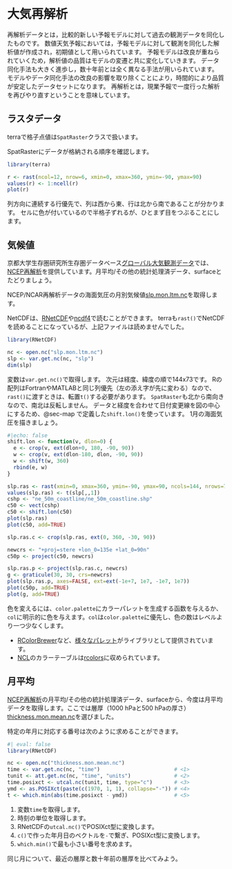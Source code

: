 # 大気再解析

再解析データとは，比較的新しい予報モデルに対して過去の観測データを同化したものです。 数値天気予報においては，予報モデルに対して観測を同化した解析値が作成され，初期値として用いられています。 予報モデルは改良が重ねられていくため，解析値の品質はモデルの変遷と共に変化していきます。 データ同化手法も大きく進歩し，数十年前とは全く異なる手法が用いられています。 モデルやデータ同化手法の改良の影響を取り除くことにより，時間的により品質が安定したデータセットになります。 再解析とは，現業予報で一度行った解析を再びやり直すということを意味しています。

## ラスタデータ

terraで格子点値は`SpatRaster`クラスで扱います。

SpatRasterにデータが格納される順序を確認します。
```r
library(terra)

r <- rast(ncol=12, nrow=6, xmin=0, xmax=360, ymin=-90, ymax=90)
values(r) <- 1:ncell(r)
plot(r)
```
列方向に連続する行優先で、列は西から東、行は北から南であることが分かります。
セルに色が付いているので半格子ずれるが、ひとまず目をつぶることにします。

## 気候値

京都大学生存圏研究所生存圏データベース[グローバル大気観測データ](http://database.rish.kyoto-u.ac.jp/arch/glob-atmos/)では、[NCEP再解析](http://database.rish.kyoto-u.ac.jp/arch/ncep/)を提供しています。月平均/その他の統計処理済データ、surfaceとたどりましょう。

NCEP/NCAR再解析データの海面気圧の月別気候値[slp.mon.ltm.nc](http://database.rish.kyoto-u.ac.jp/arch/ncep/data/ncep.reanalysis.derived/surface/slp.mon.ltm.nc)を取得します。

NetCDFは、[RNetCDF](https://cran.r-project.org/web/packages/RNetCDF/index.html)や[ncdf4](https://cran.r-project.org/web/packages/ncdf4/index.html)で読むことができます。
terraも`rast()`でNetCDFを読めることになっているが、上記ファイルは読めませんでした。

```r
library(RNetCDF)

nc <- open.nc("slp.mon.ltm.nc")
slp <- var.get.nc(nc, "slp")
dim(slp)
```

変数は`var.get.nc()`で取得します。
次元は経度、緯度の順で144x73です。
Rの配列はFortranやMATLABと同じ列優先（左の添え字が先に変わる）なので、`rast()`に渡すときは、転置`t()`する必要があります。
`SpatRaster`も北から南向きなので、南北は反転しません。
データと経度を合わせて日付変更線を図の中心にするため、@sec-map で定義した`shift.lon()`を使っています。
1月の海面気圧を描きましょう。

```r
#|echo: false
shift.lon <- function(v, dlon=0) {
  e <- crop(v, ext(dlon+0, 180, -90, 90))
  w <- crop(v, ext(dlon-180, dlon, -90, 90))
  w <- shift(w, 360)
  rbind(e, w)
}
```
```r
slp.ras <- rast(xmin=0, xmax=360, ymin=-90, ymax=90, ncols=144, nrows=73)
values(slp.ras) <- t(slp[,,1])
cshp <- "ne_50m_coastline/ne_50m_coastline.shp"
c50 <- vect(cshp)
c50 <- shift.lon(c50)
plot(slp.ras)
plot(c50, add=TRUE)
```

```r
slp.ras.c <- crop(slp.ras, ext(0, 360, -30, 90))

newcrs <- "+proj=stere +lon_0=135e +lat_0=90n"
c50p <- project(c50, newcrs)

slp.ras.p <- project(slp.ras.c, newcrs)
g <- graticule(30, 30, crs=newcrs)
plot(slp.ras.p, axes=FALSE, ext=ext(-1e+7, 1e7, -1e7, 1e7))
plot(c50p, add=TRUE)
plot(g, add=TRUE)
```
::: {.callout-tip title="カラーパレット"}
色を変えるには、`color.palette`にカラーパレットを生成する函数を与えるか、`col`に明示的に色を与えます。`col`は`color.palette`に優先し、色の数はレベルより一つ少なくします。

- [RColorBrewer](https://cran.r-project.org/web/packages/RColorBrewer/index.html)など、[様々なパレット](https://github.com/EmilHvitfeldt/r-color-palettes)がライブラリとして提供されています。
- [NCL](https://www.ncl.ucar.edu/)のカラーテーブルは[rcolors](https://cran.r-project.org/web/packages/rcolors/index.html)に収められています。

:::

## 月平均

[NCEP再解析](http://database.rish.kyoto-u.ac.jp/arch/ncep/)の月平均/その他の統計処理済データ、surfaceから、今度は月平均データを取得します。ここでは層厚（1000 hPaと500 hPaの厚さ）[thickness.mon.mean.nc](http://database.rish.kyoto-u.ac.jp/arch/ncep/data/ncep.reanalysis.derived/surface/thickness.mon.mean.nc)を選びました。

特定の年月に対応する番号は次のように求めることができます。

```r
#| eval: false
library(RNetCDF)

nc <- open.nc("thickness.mon.mean.nc")
time <- var.get.nc(nc, "time")                        # <1>
tunit <- att.get.nc(nc, "time", "units")              # <2>
time.posixct <- utcal.nc(tunit, time, type="c")       # <3>
ymd <- as.POSIXct(paste(c(1970, 1, 1), collapse="-")) # <4>
t <- which.min(abs(time.posixct - ymd))               # <5>
```

1. 変数`time`を取得します。
2. 時刻の単位を取得します。
3. RNetCDFの`utcal.nc()`でPOSIXct型に変換します。
4. `c()`で作った年月日のベクトルを`-`で繋ぎ、POSIXct型に変換します。
5. `which.min()`で最も小さい番号を求めます。

::: {.callout-note title="練習"}

同じ月について、最近の層厚と数十年前の層厚を比べてみよう。
:::